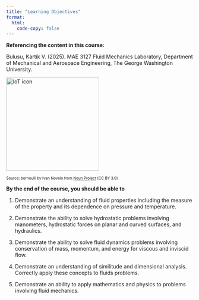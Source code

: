 ```yaml
---
title: "Learning Objectives"
format: 
  html:
    code-copy: false
---
```


<html>
<head>
    <style>
        body {
            -webkit-user-select: none; /* Safari */
            -moz-user-select: none; /* Firefox */
            -ms-user-select: none; /* IE10+/Edge */
            user-select: none; /* Standard */
        }
    </style>
</head>
<body>

:::{.callout-important}
**Referencing the content in this course:**

Bulusu, Kartik V. (2025). MAE 3127 Fluid Mechanics Laboratory, Department of Mechanical and Aerospace Engineering, The George Washington University.
:::

<!-- ## Course Learning Outcomes -->

<img src="/images/noun-bernoulli-578376.png" alt="IoT icon" style="object-fit:contain width:250px;height:250px; margin-right: 10px;" /><br>
 <p><font size="1">
 Source: bernoulli by Ivan Novelo from <a href="https://thenounproject.com/browse/icons/term/bernoulli/" target="_blank" title="bernoulli Icons">Noun Project</a> (CC BY 3.0)</font></p>

**By the end of the course, you should be able to**

1. Demonstrate an understanding of fluid properties including the measure of the property and its dependence on pressure and temperature.

2. Demonstrate the ability to solve hydrostatic problems involving manometers, hydrostatic forces on planar and curved surfaces, and hydraulics.

3. Demonstrate the ability to solve fluid dynamics problems involving conservation of mass, momentum, and energy for viscous and inviscid flow.

4. Demonstrate an understanding of similitude and dimensional analysis. Correctly apply these concepts to fluids problems.

5. Demonstrate an ability to apply mathematics and physics to problems involving fluid mechanics.



